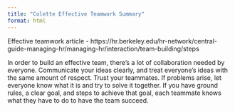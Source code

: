 ```yaml
---
title: "Colette Effective Teamwork Summary"
format: html
---
```


Effective teamwork article - https://hr.berkeley.edu/hr-network/central-guide-managing-hr/managing-hr/interaction/team-building/steps

In order to build an effective team, there's a lot of collaboration needed by everyone. Communicate your ideas clearly, and treat everyone's ideas with the same amount of respect. Trust your teammates. If problems arise, let everyone know what it is and try to solve it together. If you have ground rules, a clear goal, and steps to achieve that goal, each teammate knows what they have to do to have the team succeed. 
